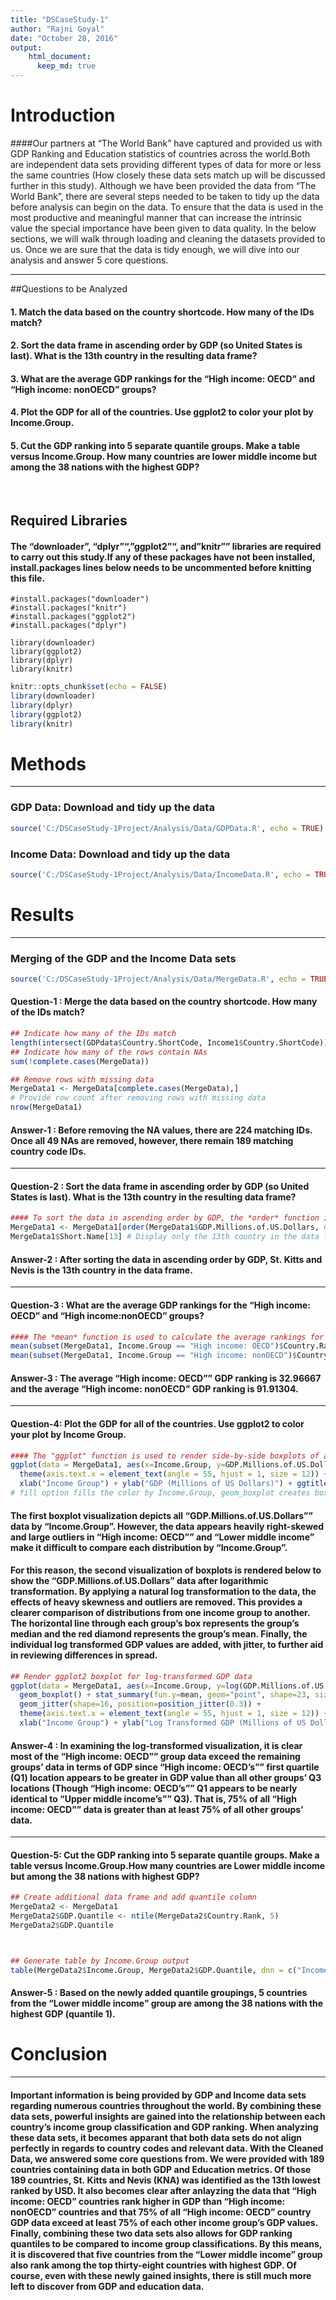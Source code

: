 ```yaml
---
title: "DSCaseStudy-1"
author: "Rajni Goyal"
date: "October 28, 2016"
output: 
    html_document:
      keep_md: true
---
```



# Introduction

####Our partners at "The World Bank" have captured and provided us with GDP Ranking and Education statistics of countries across the world.Both are independent data sets providing different types of data for more or less the same countries (How closely these data sets match up will be discussed further in this study). Although we have been provided the data from "The World Bank", there are several steps needed to be taken to tidy up the data before analysis can begin on the data. To ensure that the data is used in the most productive and meaningful manner that can increase the intrinsic value the special importance have been given to data quality. In the below sections, we will walk through loading and cleaning the datasets provided to us. Once we are sure that the data is tidy enough, we will dive into our analysis and answer 5 core questions.

____________________________________________

##Questions to be Analyzed

#### 1. Match the data based on the country shortcode. How many of the IDs match?
#### 2. Sort the data frame in ascending order by GDP (so United States is last). What is the 13th country in the          resulting data frame?
#### 3. What are the average GDP rankings for the "High income: OECD" and "High income: nonOECD" groups?
#### 4. Plot the GDP for all of the countries. Use ggplot2 to color your plot by Income.Group.
#### 5. Cut the GDP ranking into 5 separate quantile groups. Make a table versus Income.Group. How many countries are      lower middle income but among the 38 nations with the highest GDP?

<br>

## Required Libraries

#### The "downloader", "dplyr"", "ggplot2"", and "knitr"" libraries are required to carry out this study.If any of these packages have not been installed, install.packages lines below needs to be uncommented before knitting this file.

    #install.packages("downloader")
    #install.packages("knitr")
    #install.packages("ggplot2")
    #install.packages("dplyr")

    library(downloader)
    library(ggplot2)
    library(dplyr)
    library(knitr)

```r
knitr::opts_chunk$set(echo = FALSE)
library(downloader)
library(dplyr)
library(ggplot2)
library(knitr)
```

# Methods

____________________________________________________________

### GDP Data: Download and tidy up the data

```r
source('C:/DSCaseStudy-1Project/Analysis/Data/GDPData.R', echo = TRUE)
```
### Income Data: Download and tidy up the data

```r
source('C:/DSCaseStudy-1Project/Analysis/Data/IncomeData.R', echo = TRUE)
```


# Results

____________________________

### Merging of the GDP and the Income Data sets

```r
source('C:/DSCaseStudy-1Project/Analysis/Data/MergeData.R', echo = TRUE)
```

#### Question-1 : Merge the data based on the country shortcode. How many of the IDs match?

```r
## Indicate how many of the IDs match
length(intersect(GDPdata$Country.ShortCode, Income1$Country.ShortCode))
## Indicate how many of the rows contain NAs
sum(!complete.cases(MergeData))

## Remove rows with missing data
MergeData1 <- MergeData[complete.cases(MergeData),]
# Provide row count after removing rows with missing data
nrow(MergeData1) 
```

#### Answer-1 : Before removing the NA values, there are 224 matching IDs. Once all 49 NAs are removed, however, there remain 189 matching country code IDs.

___________________________________________________

#### Question-2 : Sort the data frame in ascending order by GDP (so United States is last). What is the 13th country in the resulting data frame?

```r
#### To sort the data in ascending order by GDP, the *order* function is used.
MergeData1 <- MergeData1[order(MergeData1$GDP.Millions.of.US.Dollars, decreasing = FALSE),] # Sort the data frame by GDP
MergeData1$Short.Name[13] # Display only the 13th country in the data frame
```

#### Answer-2 : After sorting the data in ascending order by GDP, St. Kitts and Nevis is the 13th country in the data frame.

___________________________________________________________

#### Question-3 : What are the average GDP rankings for the "High income: OECD" and "High income:nonOECD" groups?

```r
#### The *mean* function is used to calculate the average rankings for the *High income: OECD* and *High income: nonOECD* groups.
mean(subset(MergeData1, Income.Group == "High income: OECD")$Country.Rank)    # Calculate High income: OECD mean country rank
mean(subset(MergeData1, Income.Group == "High income: nonOECD")$Country.Rank) # Calculate High income: nonOECD mean country rank
```

#### Answer-3 : The average "High income: OECD"" GDP ranking is 32.96667 and the average "High income: nonOECD" GDP ranking is 91.91304.

______________________________________________________________

#### Question-4: Plot the GDP for all of the countries. Use ggplot2 to color your plot by Income Group.

```r

#### The "ggplot" function is used to render side-by-side boxplots of all countries' GDP by "Income.Group".
ggplot(data = MergeData1, aes(x=Income.Group, y=GDP.Millions.of.US.Dollars, fill=Income.Group)) +   geom_boxplot() +  
  theme(axis.text.x = element_text(angle = 55, hjust = 1, size = 12)) +                       
  xlab("Income Group") + ylab("GDP (Millions of US Dollars)") + ggtitle("GDP for All Countries by Income Group") 
# fill option fills the color by Income.Group, geom_boxplot creates boxplots, theme(axis) adjusts x axis label size and position, xlab and ylab provide labels and ggtitle provides the label to the main plot
```


#### The first boxplot visualization depicts all "GDP.Millions.of.US.Dollars"" data by "Income.Group". However, the data appears heavily right-skewed and large outliers in "High income: OECD"" and "Lower middle income" make it difficult to compare each distribution by "Income.Group".

#### For this reason, the second visualization of boxplots is rendered below to show the "GDP.Millions.of.US.Dollars" data after logarithmic transformation. By applying a natural log transformation to the data, the effects of heavy skewness and outliers are removed. This provides a clearer comparison of distributions from one income group to another. The horizontal line through each group's box represents the group's median and the red diamond represents the group's mean. Finally, the individual log transformed GDP values are added, with jitter, to further aid in reviewing differences in spread.

```r
## Render ggplot2 boxplot for log-transformed GDP data
ggplot(data = MergeData1, aes(x=Income.Group, y=log(GDP.Millions.of.US.Dollars), fill=Income.Group)) + 
  geom_boxplot() + stat_summary(fun.y=mean, geom="point", shape=23, size=3, fill="red") +    
  geom_jitter(shape=16, position=position_jitter(0.3)) +                                    
  theme(axis.text.x = element_text(angle = 55, hjust = 1, size = 12)) +                      
  xlab("Income Group") + ylab("Log Transformed GDP (Millions of US Dollars)") + ggtitle("Log Transformed GDP for All Countries by Income Group") 

```


#### Answer-4 : In examining the log-transformed visualization, it is clear most of the "High income: OECD"" group data exceed the remaining groups' data in terms of GDP since "High income: OECD's"" first quartile (Q1) location appears to be greater in GDP value than all other groups' Q3 locations (Though "High income: OECD's"" Q1 appears to be nearly identical to "Upper middle income's"" Q3). That is, 75% of all "High income: OECD"" data is greater than at least 75% of all other groups' data.

_____________________________________________________

#### Question-5: Cut the GDP ranking into 5 separate quantile groups. Make a table versus Income.Group.How many countries are Lower middle income but among the 38 nations with highest GDP?

```r
## Create additional data frame and add quantile column
MergeData2 <- MergeData1
MergeData2$GDP.Quantile <- ntile(MergeData2$Country.Rank, 5) 
MergeData2$GDP.Quantile 



## Generate table by Income.Group output
table(MergeData2$Income.Group, MergeData2$GDP.Quantile, dnn = c("Income.Group","GDP.Quantile"))
```


#### Answer-5 : Based on the newly added quantile groupings, 5 countries from the "Lower middle income" group are among the 38 nations with the highest GDP (quantile 1).

# Conclusion

___________________________________________________________________________

#### Important information is being provided by GDP and Income data sets regarding numerous countries throughout the world. By combining these data sets, powerful insights are gained into the relationship between each country's income group classification and GDP ranking. When analyzing these data sets, it becomes apparant that both data sets do not align perfectly in regards to country codes and relevant data. With the Cleaned Data, we answered some core questions from. We were provided with 189 countries containing data in both GDP and Education metrics. Of those 189 countries, St. Kitts and Nevis (KNA) was identified as the 13th lowest ranked by USD. It also becomes clear after anlayzing the data that "High income: OECD" countries rank higher in GDP than "High income: nonOECD" countries and that 75% of all "High income: OECD" country GDP data exceed at least 75% of each other income group's GDP values. Finally, combining these two data sets also allows for GDP ranking quantiles to be compared to income group classifications. By this means, it is discovered that five countries from the "Lower middle income" group also rank among the top thirty-eight countries with highest GDP. Of course, even with these newly gained insights, there is still much more left to discover from GDP and education data.
